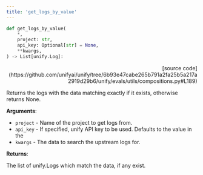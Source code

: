 ```yaml
---
title: 'get_logs_by_value'
---
```


```python
def get_logs_by_value(
    *,
    project: str,
    api_key: Optional[str] = None,
    **kwargs,
) -> List[unify.Log]:
```

<p align="right">[source code](https://github.com/unifyai/unify/tree/6b93e47cabe265b791a2fa25b5a217a2919d29b6/unify/evals/utils/compositions.py#L189)</p>

Returns the logs with the data matching exactly if it exists,
otherwise returns None.

**Arguments**:

- `project` - Name of the project to get logs from.
- `api_key` - If specified, unify API key to be used. Defaults to the value in the
- `kwargs` - The data to search the upstream logs for.



**Returns**:

The list of unify.Logs which match the data, if any exist.